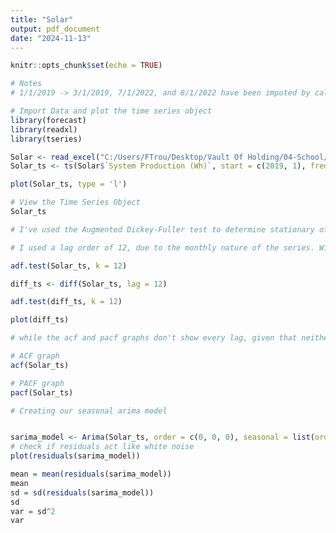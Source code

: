```yaml
---
title: "Solar"
output: pdf_document
date: "2024-11-13"
---
```


```r
knitr::opts_chunk$set(echo = TRUE)
```

```r
# Notes
# 1/1/2019 -> 3/1/2019, 7/1/2022, and 8/1/2022 have been imputed by calculating the mean of the respective months
```

```r
# Import Data and plot the time series object
library(forecast)
library(readxl)
library(tseries)

Solar <- read_excel("C:/Users/FTrou/Desktop/Vault Of Holding/04-School/Fall 2024/Solar Project/Data/Solar.xlsx")
Solar_ts <- ts(Solar$`System Production (Wh)`, start = c(2019, 1), frequency = 12, end = c(2024,10))

plot(Solar_ts, type = 'l')

```

```r
# View the Time Series Object
Solar_ts
```

```r
# I've used the Augmented Dickey-Fuller test to determine stationary of the series

# I used a lag order of 12, due to the monthly nature of the series. With this, ADF gives us a p-value of .8811. This indicates that our data is non-stationary.

adf.test(Solar_ts, k = 12)

diff_ts <- diff(Solar_ts, lag = 12)

adf.test(diff_ts, k = 12)

plot(diff_ts)
```



```r
# while the acf and pacf graphs don't show every lag, given that neither of them steadily decay, and given the nature of the series being monthly data that relies on seemingly unpredictable weather patterns, I believe it is safe to assume that the non-stationarity seen in the adf test is due to seasonality with a period of 12

# ACF graph
acf(Solar_ts)

# PACF graph
pacf(Solar_ts)
```

```r
# Creating our seasonal arima model


sarima_model <- Arima(Solar_ts, order = c(0, 0, 0), seasonal = list(order = c(0, 1, 1), period = 12))
# check if residuals act like white noise
plot(residuals(sarima_model))

mean = mean(residuals(sarima_model))
mean
sd = sd(residuals(sarima_model))
sd
var = sd^2
var
```


